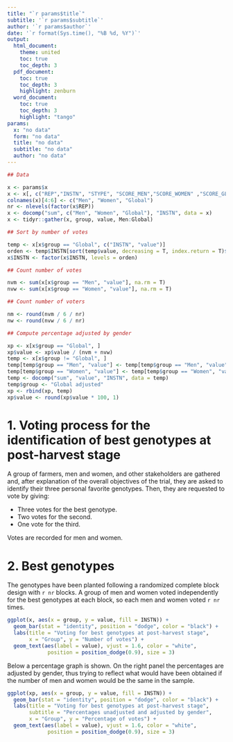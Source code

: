 ```yaml
---
title: "`r params$title`"
subtitle: '`r params$subtitle`'
author: '`r params$author`'
date: '`r format(Sys.time(), "%B %d, %Y")`'
output: 
  html_document:
    theme: united
    toc: true
    toc_depth: 3
  pdf_document:
    toc: true
    toc_depth: 3
    highlight: zenburn
  word_document:
    toc: true
    toc_depth: 3
    highlight: "tango"
params:
  x: "no data"
  form: "no data"
  title: "no data"
  subtitle: "no data"
  author: "no data"
---
```


```r

## Data

x <- params$x
x <- x[, c("REP","INSTN", "STYPE", "SCORE_MEN","SCORE_WOMEN" ,"SCORE_GLOBAL")]
colnames(x)[4:6] <- c("Men", "Women", "Global")
nr <- nlevels(factor(x$REP))
x <- docomp("sum", c("Men", "Women", "Global"), "INSTN", data = x)
x <- tidyr::gather(x, group, value, Men:Global)

## Sort by number of votes

temp <- x[x$group == "Global", c("INSTN", "value")]
orden <- temp$INSTN[sort(temp$value, decreasing = T, index.return = T)$ix]
x$INSTN <- factor(x$INSTN, levels = orden)

## Count number of votes

nvm <- sum(x[x$group == "Men", "value"], na.rm = T)
nvw <- sum(x[x$group == "Women", "value"], na.rm = T)

## Count number of voters

nm <- round(nvm / 6 / nr)
nw <- round(nvw / 6 / nr)

## Compute percentage adjusted by gender

xp <- x[x$group == "Global", ]
xp$value <- xp$value / (nvm + nvw)
temp <- x[x$group != "Global", ]
temp[temp$group == "Men", "value"] <- temp[temp$group == "Men", "value"] / nvm / 2
temp[temp$group == "Women", "value"] <- temp[temp$group == "Women", "value"] / nvw / 2
temp <- docomp("sum", "value", "INSTN", data = temp)
temp$group <- "Global adjusted"
xp <- rbind(xp, temp)
xp$value <- round(xp$value * 100, 1)

```

# 1. Voting process for the identification of best genotypes at post-harvest stage

A group of farmers, men and women, and other stakeholders are gathered and, after explanation of the overall objectives of the trial, they are asked to identify their three personal favorite genotypes. Then, they are requested to vote by giving:

- Three votes for the best genotype.
- Two votes for the second.
- One vote for the third.

Votes are recorded for men and women.

# 2. Best genotypes

The genotypes have been planted following a randomized complete block design with `r nr` blocks. A group of men and women voted independently for the best genotypes at each block, so each men and women voted `r nr` times.

```r
ggplot(x, aes(x = group, y = value, fill = INSTN)) +
  geom_bar(stat = "identity", position = "dodge", color = "black") + 
  labs(title = "Voting for best genotypes at post-harvest stage",
       x = "Group", y = "Number of votes") +
  geom_text(aes(label = value), vjust = 1.6, color = "white",
             position = position_dodge(0.9), size = 3)
```

Below a percentage graph is shown. On the right panel the percentages are adjusted by gender, thus trying to reflect what would have been obtained if the number of men and women would be the same in the sample.

```r
ggplot(xp, aes(x = group, y = value, fill = INSTN)) +
  geom_bar(stat = "identity", position = "dodge", color = "black") + 
  labs(title = "Voting for best genotypes at post-harvest stage",
       subtitle = "Percentages unadjusted and adjusted by gender",
       x = "Group", y = "Percentage of votes") +
  geom_text(aes(label = value), vjust = 1.6, color = "white",
             position = position_dodge(0.9), size = 3)
```
